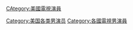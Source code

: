 {{large category TOC 2|date=March 2013}}
{{Commonscat|Television actresses from the United States}}


[[CAtegory:美國電視演員|CAtegory:美國電視演員]]
[[Category:美国各类男演员|Category:美国各类男演员]]
[[Category:各國電視男演員|Category:各國電視男演員]]